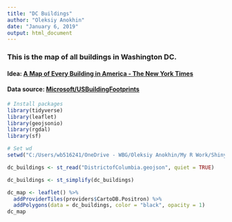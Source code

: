 ```yaml
---
title: "DC Buildings"
author: "Oleksiy Anokhin"
date: "January 6, 2019"
output: html_document
---
```


### This is the map of all buildings in Washington DC.

#### Idea: [A Map of Every Building in America - The New York Times](https://www.nytimes.com/interactive/2018/10/12/us/map-of-every-building-in-the-united-states.html)

#### Data source: [Microsoft/USBuildingFootprints](https://github.com/Microsoft/USBuildingFootprints)

```r
# Install packages
library(tidyverse)
library(leaflet)
library(geojsonio)
library(rgdal)
library(sf)

# Set wd
setwd("C:/Users/wb516241/OneDrive - WBG/Oleksiy Anokhin/My R Work/Shiny apps/App DC Buildings")

dc_buildings <- st_read("DistrictofColumbia.geojson", quiet = TRUE)

dc_buildings <- st_simplify(dc_buildings)

dc_map <- leaflet() %>%
  addProviderTiles(providers$CartoDB.Positron) %>%
  addPolygons(data = dc_buildings, color = "black", opacity = 1)
dc_map
```

